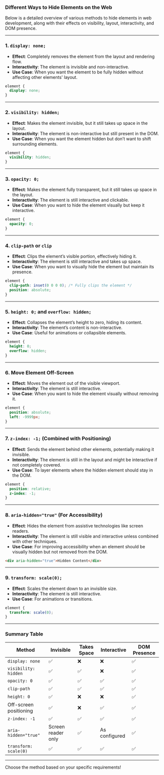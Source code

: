 ### Different Ways to Hide Elements on the Web

Below is a detailed overview of various methods to hide elements in web development, along with their effects on visibility, layout, interactivity, and DOM presence.

---

### 1. **`display: none;`**

- **Effect**: Completely removes the element from the layout and rendering flow.
- **Interactivity**: The element is invisible and non-interactive.
- **Use Case**: When you want the element to be fully hidden without affecting other elements' layout.

```css
element {
  display: none;
}
```

---

### 2. **`visibility: hidden;`**

- **Effect**: Makes the element invisible, but it still takes up space in the layout.
- **Interactivity**: The element is non-interactive but still present in the DOM.
- **Use Case**: When you want the element hidden but don’t want to shift surrounding elements.

```css
element {
  visibility: hidden;
}
```

---

### 3. **`opacity: 0;`**

- **Effect**: Makes the element fully transparent, but it still takes up space in the layout.
- **Interactivity**: The element is still interactive and clickable.
- **Use Case**: When you want to hide the element visually but keep it interactive.

```css
element {
  opacity: 0;
}
```

---

### 4. **`clip-path` or `clip`**

- **Effect**: Clips the element’s visible portion, effectively hiding it.
- **Interactivity**: The element is still interactive and takes up space.
- **Use Case**: When you want to visually hide the element but maintain its presence.

```css
element {
  clip-path: inset(0 0 0 0); /* Fully clips the element */
  position: absolute;
}
```

---

### 5. **`height: 0;` and `overflow: hidden;`**

- **Effect**: Collapses the element’s height to zero, hiding its content.
- **Interactivity**: The element’s content is non-interactive.
- **Use Case**: Useful for animations or collapsible elements.

```css
element {
  height: 0;
  overflow: hidden;
}
```

---

### 6. **Move Element Off-Screen**

- **Effect**: Moves the element out of the visible viewport.
- **Interactivity**: The element is still interactive.
- **Use Case**: When you want to hide the element visually without removing it.

```css
element {
  position: absolute;
  left: -9999px;
}
```

---

### 7. **`z-index: -1;` (Combined with Positioning)**

- **Effect**: Sends the element behind other elements, potentially making it invisible.
- **Interactivity**: The element is still in the layout and might be interactive if not completely covered.
- **Use Case**: To layer elements where the hidden element should stay in the DOM.

```css
element {
  position: relative;
  z-index: -1;
}
```

---

### 8. **`aria-hidden="true"` (For Accessibility)**

- **Effect**: Hides the element from assistive technologies like screen readers.
- **Interactivity**: The element is still visible and interactive unless combined with other techniques.
- **Use Case**: For improving accessibility when an element should be visually hidden but not removed from the DOM.

```html
<div aria-hidden="true">Hidden Content</div>
```

---

### 9. **`transform: scale(0);`**

- **Effect**: Scales the element down to an invisible size.
- **Interactivity**: The element is still interactive.
- **Use Case**: For animations or transitions.

```css
element {
  transform: scale(0);
}
```

---

### Summary Table

| Method                 | Invisible          | Takes Space | Interactive   | DOM Presence |
| ---------------------- | ------------------ | ----------- | ------------- | ------------ |
| `display: none`        | ✅                 | ❌          | ❌            | ✅           |
| `visibility: hidden`   | ✅                 | ✅          | ❌            | ✅           |
| `opacity: 0`           | ✅                 | ✅          | ✅            | ✅           |
| `clip-path`            | ✅                 | ✅          | ✅            | ✅           |
| `height: 0`            | ✅                 | ❌          | ❌            | ✅           |
| Off-screen positioning | ✅                 | ❌          | ✅            | ✅           |
| `z-index: -1`          | ✅                 | ✅          | ✅            | ✅           |
| `aria-hidden="true"`   | Screen reader only | ✅          | As configured | ✅           |
| `transform: scale(0)`  | ✅                 | ✅          | ✅            | ✅           |

---

Choose the method based on your specific requirements!
